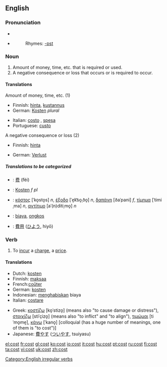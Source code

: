 ==English==

{{rank|week|stone|tree|781|cost|value|cast|speaking}}

===Pronunciation===
*{{IPA|/'kɒst/}}
*{{audio|en-us-cost.ogg|Audio (US)}}
*:Rhymes: [[Rhymes:English:-ɒst|-ɒst]]

===Noun===
{{en-noun}}

# Amount of money, time, etc. that is required or used.
# A negative consequence or loss that occurs or is required to occur.

====Translations====
;Amount of money, time, etc. (1)
{{top}}
*Finnish: [[hinta]], [[kustannus]]
*German: [[Kosten]] {{f}} ''plural''
{{mid}}
*Italian: [[costo]] {{m}}, [[spesa]] {{f}}
*Portuguese: [[custo]] {{m}}
{{bottom}}

;A negative consequence or loss (2)
{{top}}
*Finnish: [[hinta]]
{{mid}}
*German: [[Verlust]] {{m}}
{{bottom}}

=====Translations to be categorized=====
{{checktrans}}

*{{ttbc|Chinese}}: [[费]] (fèi)
*{{ttbc|German}}: [[Kosten]] ''f pl''
*{{ttbc|Greek}}: [[κόστος]] [ˈko̞sto̞s] ''n'', [[έξοδο]] [ˈe̞k͡so̞ˌðo̞] ''n'', [[δαπάνη]] [ðaˈpani] ''f'', [[τίμημα]] [ˈtimiˌma] ''n'', [[αντίτιμο]] [aˈ(n)ditiˌmo̞] ''n''
*{{ttbc|Indonesian}}: [[biaya]], [[ongkos]]
*{{ttbc|Japanese}}: [[費用]] ([[ひよう]], hiyō)

===Verb===
[[Category:English irregular verbs]]
{{en-verb|costs|costing|cost}}

# To [[incur]] a [[charge]], a [[price]].

====Translations====
{{top}}
*Dutch: [[kosten]]
*Finnish: [[maksaa]]
*French:[[coûter]]
*German: [[kosten]]
*Indonesian: [[habis|menghabiskan]] biaya
*Italian: [[costare]]
{{mid}}
*Greek: [[κοστίζω]] [ko̞ˈstizo̞] (means also "to cause damage or distress"), [[στοιχίζω]] [stiˈçizo̞] (means also "to inflict" and "to align"), [[τιμώμαι]] [tiˈmo̞me̞], [[κάνω]] [ˈkano̞] [colloquial (has a huge number of meanings, one of them is "to cost")]
*Japanese: [[費やす]] ([[ついやす]], tsuiyasu)
{{bottom}}

[[el:cost]]
[[fr:cost]]
[[gl:cost]]
[[ko:cost]]
[[io:cost]]
[[it:cost]]
[[hu:cost]]
[[pt:cost]]
[[ru:cost]]
[[fi:cost]]
[[ta:cost]]
[[vi:cost]]
[[uk:cost]]
[[zh:cost]]